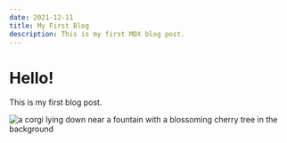 ```yaml
---
date: 2021-12-11
title: My First Blog
description: This is my first MDX blog post.
---
```


# Hello!

This is my first blog post.

![a corgi lying down near a fountain with a blossoming cherry tree in the background](../images/shiangling-RQbwjCKWxQw-unsplash.jpg)